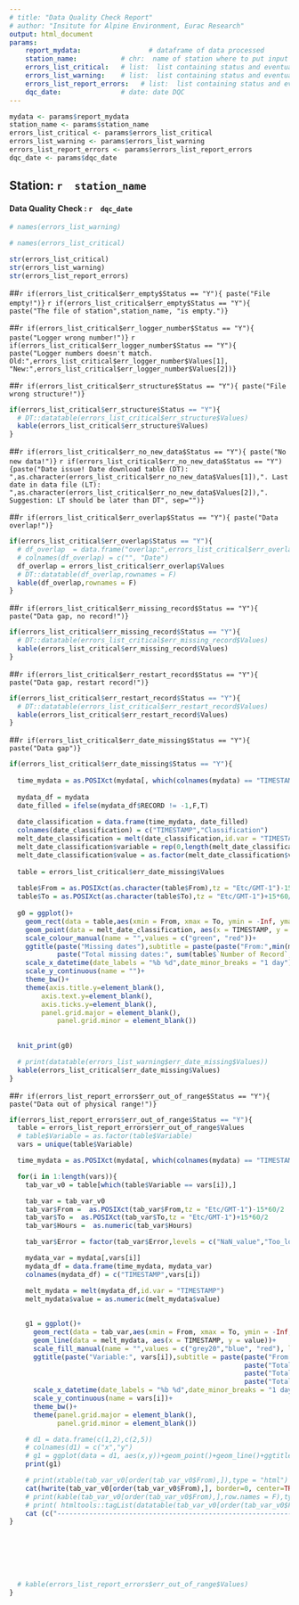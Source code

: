 ```yaml
---
# title: "Data Quality Check Report"
# author: "Insitute for Alpine Environment, Eurac Research"
output: html_document
params:
    report_mydata:                 # dataframe of data processed
    station_name:           # chr:  name of station where to put input files.
    errors_list_critical:   # list:  list containing status and eventually errors information
    errors_list_warning:    # list:  list containing status and eventually errors information
    errors_list_report_errors:   # list:  list containing status and eventually errors information
    dqc_date:               # date: date DQC
---
```


```r
mydata <- params$report_mydata
station_name <- params$station_name
errors_list_critical <- params$errors_list_critical
errors_list_warning <- params$errors_list_warning
errors_list_report_errors <- params$errors_list_report_errors
dqc_date <- params$dqc_date
```

## Station: **`r  station_name`**

#### Data Quality Check : **`r  dqc_date`**

```r
# names(errors_list_warning)

# names(errors_list_critical)

str(errors_list_critical)
str(errors_list_warning)
str(errors_list_report_errors)


```

<!-- ............... CRITICAL STATUS ICINGA ............... -->

<!-- err_empty -->

##`r if(errors_list_critical$err_empty$Status == "Y"){ paste("File empty!")}`
`r if(errors_list_critical$err_empty$Status == "Y"){ paste("The file of station",station_name, "is empty.")}`

<!-- err_logger_number -->

##`r if(errors_list_critical$err_logger_number$Status == "Y"){ paste("Logger wrong number!")}`
`r if(errors_list_critical$err_logger_number$Status == "Y"){ paste("Logger numbers doesn't match. Old:",errors_list_critical$err_logger_number$Values[1], "New:",errors_list_critical$err_logger_number$Values[2])}`

<!-- err_structure -->

##`r if(errors_list_critical$err_structure$Status == "Y"){ paste("File wrong structure!")}`
```r
if(errors_list_critical$err_structure$Status == "Y"){ 
  # DT::datatable(errors_list_critical$err_structure$Values)
  kable(errors_list_critical$err_structure$Values)
}
```

<!-- err_no_new_data -->

##`r if(errors_list_critical$err_no_new_data$Status == "Y"){ paste("No new data!")}`
<!-- `r if(errors_list_critical$err_no_new_data$Status == "Y"){paste("Date issue! Date in download table is successive of the last date in .dat file")}` -->
`r if(errors_list_critical$err_no_new_data$Status == "Y"){paste("Date issue! Date download table (DT): ",as.character(errors_list_critical$err_no_new_data$Values[1]),". Last date in data file (LT): ",as.character(errors_list_critical$err_no_new_data$Values[2]),". Suggestion: LT should be later than DT", sep="")}`

<!-- err_overlap -->

##`r if(errors_list_critical$err_overlap$Status == "Y"){ paste("Data overlap!")}`
```r
if(errors_list_critical$err_overlap$Status == "Y"){ 
  # df_overlap  = data.frame("overlap:",errors_list_critical$err_overlap$Values)
  # colnames(df_overlap) = c("", "Date")
  df_overlap = errors_list_critical$err_overlap$Values
  # DT::datatable(df_overlap,rownames = F)
  kable(df_overlap,rownames = F)
}
```

<!-- err_missing_record -->

##`r if(errors_list_critical$err_missing_record$Status == "Y"){ paste("Data gap, no record!")}`
```r
if(errors_list_critical$err_missing_record$Status == "Y"){ 
  # DT::datatable(errors_list_critical$err_missing_record$Values)
  kable(errors_list_critical$err_missing_record$Values)
}
```

<!-- err_restart_record -->

##`r if(errors_list_critical$err_restart_record$Status == "Y"){ paste("Data gap, restart record!")}`
```r
if(errors_list_critical$err_restart_record$Status == "Y"){ 
  # DT::datatable(errors_list_critical$err_restart_record$Values)
  kable(errors_list_critical$err_restart_record$Values)
}
```




<!-- err_date_missing -->

##`r if(errors_list_critical$err_date_missing$Status == "Y"){ paste("Data gap")}`
```r
if(errors_list_critical$err_date_missing$Status == "Y"){ 
  
  time_mydata = as.POSIXct(mydata[, which(colnames(mydata) == "TIMESTAMP")], tz = "Etc/GMT-1")
  
  mydata_df = mydata
  date_filled = ifelse(mydata_df$RECORD != -1,F,T)
  
  date_classification = data.frame(time_mydata, date_filled)
  colnames(date_classification) = c("TIMESTAMP","Classification")
  melt_date_classification = melt(date_classification,id.var = "TIMESTAMP")
  melt_date_classification$variable = rep(0,length(melt_date_classification$variable))
  melt_date_classification$value = as.factor(melt_date_classification$value)
  
  table = errors_list_critical$err_date_missing$Values
  
  table$From = as.POSIXct(as.character(table$From),tz = "Etc/GMT-1")-15*60/2
  table$To = as.POSIXct(as.character(table$To),tz = "Etc/GMT-1")+15*60/2
  
  g0 = ggplot()+
    geom_rect(data = table,aes(xmin = From, xmax = To, ymin = -Inf, ymax = Inf),alpha = 0.25)+
    geom_point(data = melt_date_classification, aes(x = TIMESTAMP, y = variable, colour = value))+
    scale_colour_manual(name = "",values = c("green", "red"))+
    ggtitle(paste("Missing dates"),subtitle = paste(paste("From:",min(melt_date_classification$TIMESTAMP), "to", max(melt_date_classification$TIMESTAMP)),
            paste("Total missing dates:", sum(table$`Number of Record`,na.rm = T),"records - " , 15*sum(table$`Number of Record`,na.rm = T)/60, "hours"),sep = "\n"))+
    scale_x_datetime(date_labels = "%b %d",date_minor_breaks = "1 day") +
    scale_y_continuous(name = "")+
    theme_bw()+
    theme(axis.title.y=element_blank(),
        axis.text.y=element_blank(),
        axis.ticks.y=element_blank(),
        panel.grid.major = element_blank(),
            panel.grid.minor = element_blank())
  
    
  knit_print(g0)

  # print(datatable(errors_list_warning$err_date_missing$Values))
  kable(errors_list_critical$err_date_missing$Values)
}
```

<!-- ............... WARNINGS STATUS ICINGA ............... -->



<!-- ............... REPORT STATUS ............... -->

<!-- err_duplicates_rows -->

<!-- ##`r if(errors_list_report_errors$err_duplicates_rows$Status == "Y"){ paste("WARNING! Station", station_name, "has duplicated rows in .dat file")}` -->

<!-- err_out_of_range -->


##`r if(errors_list_report_errors$err_out_of_range$Status == "Y"){ paste("Data out of physical range!")}`
```r
if(errors_list_report_errors$err_out_of_range$Status == "Y"){
  table = errors_list_report_errors$err_out_of_range$Values
  # table$Variable = as.factor(table$Variable)
  vars = unique(table$Variable)

  time_mydata = as.POSIXct(mydata[, which(colnames(mydata) == "TIMESTAMP")], tz = "Etc/GMT-1")

  for(i in 1:length(vars)){
    tab_var_v0 = table[which(table$Variable == vars[i]),]

    tab_var = tab_var_v0
    tab_var$From =  as.POSIXct(tab_var$From,tz = "Etc/GMT-1")-15*60/2
    tab_var$To =  as.POSIXct(tab_var$To,tz = "Etc/GMT-1")+15*60/2
    tab_var$Hours =  as.numeric(tab_var$Hours)

    tab_var$Error = factor(tab_var$Error,levels = c("NaN_value","Too_low","Too_high"))

    mydata_var = mydata[,vars[i]]
    mydata_df = data.frame(time_mydata, mydata_var)
    colnames(mydata_df) = c("TIMESTAMP",vars[i])

    melt_mydata = melt(mydata_df,id.var = "TIMESTAMP")
    melt_mydata$value = as.numeric(melt_mydata$value)
    
    
    g1 = ggplot()+
      geom_rect(data = tab_var,aes(xmin = From, xmax = To, ymin = -Inf, ymax = Inf, fill = Error),alpha = 0.5)+
      geom_line(data = melt_mydata, aes(x = TIMESTAMP, y = value))+
      scale_fill_manual(name = "",values = c("grey20","blue", "red"), labels = c("NaN_value","Too_low","Too_high"),drop = F)+
      ggtitle(paste("Variable:", vars[i]),subtitle = paste(paste("From:",min(melt_mydata$TIMESTAMP), "to", max(melt_mydata$TIMESTAMP)),
                                                           paste("Total NaN:",sum(tab_var$Hours[which(tab_var$Error == "NaN_value")], na.rm = T),"hours"),   # cambiare modo sommare
                                                           paste("Total low data:",sum(tab_var$Hours[which(tab_var$Error == "Too_low")], na.rm = T),"hours"),
                                                           paste("Total high data:",sum(tab_var$Hours[which(tab_var$Error == "Too_high")], na.rm = T),"hours"),sep = "\n"))+
      scale_x_datetime(date_labels = "%b %d",date_minor_breaks = "1 day") +
      scale_y_continuous(name = vars[i])+
      theme_bw()+
      theme(panel.grid.major = element_blank(),
            panel.grid.minor = element_blank())

    # d1 = data.frame(c(1,2),c(2,5))
    # colnames(d1) = c("x","y")
    # g1 = ggplot(data = d1, aes(x,y))+geom_point()+geom_line()+ggtitle(vars[i])
    print(g1)

    # print(xtable(tab_var_v0[order(tab_var_v0$From),]),type = "html")
    cat(hwrite(tab_var_v0[order(tab_var_v0$From),], border=0, center=TRUE,  width='1000px', row.names=FALSE, row.style=list('font-weight:bold')))
    # print(kable(tab_var_v0[order(tab_var_v0$From),],row.names = F),type = "html")
    # print( htmltools::tagList(datatable(tab_var_v0[order(tab_var_v0$From),])))
    cat (c("------------------------------------------------------------------------"),sep = "\n")
}







  # kable(errors_list_report_errors$err_out_of_range$Values)
}
```

